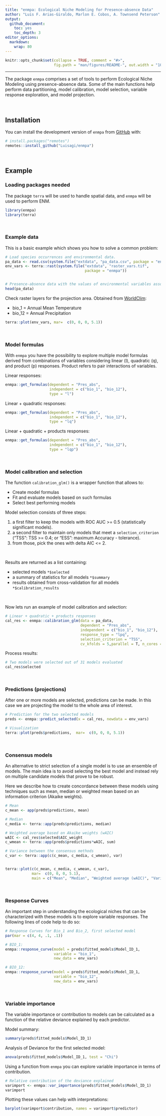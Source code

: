 ```yaml
---
title: "enmpa: Ecological Niche Modeling for Presence-absence Data"
author: "Luis F. Arias-Giraldo, Marlon E. Cobos, A. Townsend Peterson"
output: 
  github_document:
    toc: yes
    toc_depth: 3
editor_options: 
  markdown: 
    wrap: 80
---
```


<!-- README.md is generated from README.Rmd. Please edit that file -->

```r
knitr::opts_chunk$set(collapse = TRUE, comment = "#>", 
                      fig.path = "man/figures/README-", out.width = "100%")
```

<!-- badges: start -->

<!-- badges: end -->

<hr>

The package `enmpa` comprises a set of tools to perform Ecological Niche
Modeling using presence-absence data. Some of the main functions help perform
data partitioning, model calibration, model selection, variable response
exploration, and model projection.

<br>

## Installation

You can install the development version of `enmpa` from
[GitHub](https://github.com/Luisagi/enmpa) with:

```r
# install.packages("remotes")
remotes::install_github("Luisagi/enmpa")
```

<br>

## Example

### Loading packages needed

The package `terra` will be used to handle spatial data, and `enmpa` will be
used to perform ENM.

```r
library(enmpa)
library(terra)
```

<br>

### Example data

This is a basic example which shows you how to solve a common problem:

```r
# Load species occurrences and environmental data.
pa_data <- read.csv(system.file("extdata", "pa_data.csv", package = "enmpa"))
env_vars <- terra::rast(system.file("extdata", "raster_vars.tif", 
                                    package = "enmpa"))


# Presence-absence data with the values of environmental variables associated
head(pa_data)
```

Check raster layers for the projection area. Obtained from
[WorldClim](https://worldclim.org/):

-   bio_1 = Annual Mean Temperature
-   bio_12 = Annual Precipitation

```r
terra::plot(env_vars, mar=  c(0, 0, 0, 5.1))
```

<br>

### Model formulas

With `enmpa` you have the possibility to explore multiple model formulas derived
from combinations of variables considering linear (l), quadratic (q), and
product (p) responses. Product refers to pair interactions of variables.

Linear responses:

```r
enmpa::get_formulas(dependent = "Pres_abs", 
                    independent = c("bio_1", "bio_12"), 
                    type = "l")
```

Linear + quadratic responses:

```r
enmpa::get_formulas(dependent = "Pres_abs", 
                    independent = c("bio_1", "bio_12"), 
                    type = "lq")
```

Linear + quadratic + products responses:

```r
enmpa::get_formulas(dependent = "Pres_abs", 
                    independent = c("bio_1", "bio_12"), 
                    type = "lqp")
```

<br>

### Model calibration and selection

The function `calibration_glm()` is a wrapper function that allows to:

-   Create model formulas
-   Fit and evaluate models based on such formulas
-   Select best performing models

Model selection consists of three steps:

1.  a first filter to keep the models with ROC AUC \>= 0.5 (statistically
    significant models).
2.  a second filter to maintain only models that meet a `selection_criterion`
    ("TSS": TSS \>= 0.4; or "ESS": maximum Accuracy - tolerance).
3.  from those, pick the ones with delta AIC \<= 2.

<br>

Results are returned as a list containing:

-   selected models `*$selected`
-   a summary of statistics for all models `*$summary`
-   results obtained from cross-validation for all models
    `*$calibration_results`

<br>

Now lets run an example of model calibration and selection:

```r
# Linear + quadratic + products responses
cal_res <- enmpa::calibration_glm(data = pa_data,
                                  dependent = "Pres_abs",
                                  independent = c("bio_1", "bio_12"),
                                  response_type = "lpq",
                                  selection_criterion = "TSS",
                                  cv_kfolds = 5,parallel = T, n_cores = 4)
```

Process results:

```r
# Two models were selected out of 31 models evaluated
cal_res$selected
```

<br>

### Predictions (projections)

After one or more models are selected, predictions can be made. In this case we
are projecting the model to the whole area of interest.

```r
# Prediction for the two selected models
preds <- enmpa::predict_selected(x = cal_res, newdata = env_vars)

# Visualization
terra::plot(preds$predictions,  mar=  c(0, 0, 0, 5.1))
```

<br>

### Consensus models

An alternative to strict selection of a single model is to use an ensemble of
models. The main idea is to avoid selecting the best model and instead rely on
multiple candidate models that prove to be robust. 

Here we describe how to create concordance between these models using techniques
such as mean, median or weighted mean based on an information criterion
(Akaike weights).

```r
# Mean 
c_mean <- app(preds$predictions, mean)

# Median 
c_media <- terra::app(preds$predictions, median)

# Weighted average based on Akaike weights (wAIC)
wAIC <- cal_res$selected$AIC_weight
c_wmean <- terra::app(preds$predictions*wAIC, sum)

# Variance between the consensus methods
c_var <- terra::app(c(c_mean, c_media, c_wmean), var)


terra::plot(c(c_mean, c_media, c_wmean, c_var), 
            mar=  c(0, 0, 0, 5.1),
            main = c("Mean", "Median", "Weighted average (wAIC)", "Variance"))

```

<br>

### Response Curves

An important step in understanding the ecological niches that can be
characterized with these models is to explore variable responses. The following
lines of code help to do so:

```r
# Response Curves for Bio_1 and Bio_2, first selected model 
par(mar = c(4, 4, .1, .1))

# BIO_1: 
enmpa::response_curve(model = preds$fitted_models$Model_ID_1,
                      variable = "bio_1",
                      new_data = env_vars)

# BIO_12:
enmpa::response_curve(model = preds$fitted_models$Model_ID_1,
                      variable = "bio_12",
                      new_data = env_vars)
```

<br>

### Variable importance

The variable importance or contribution to models can be calculated as a
function of the relative deviance explained by each predictor.

Model summary:

```r
summary(preds$fitted_models$Model_ID_1)
```

Analysis of Deviance for the first selected model:

```r
anova(preds$fitted_models$Model_ID_1, test = "Chi")
```

Using a function from `enmpa` you can explore variable importance in terms of
contribution.

```r
# Relative contribution of the deviance explained
varimport <- enmpa::var_importance(preds$fitted_models$Model_ID_1)
varimport
```

Plotting these values can help with interpretations:

```r
barplot(varimport$contribution, names = varimport$predictor)
```
